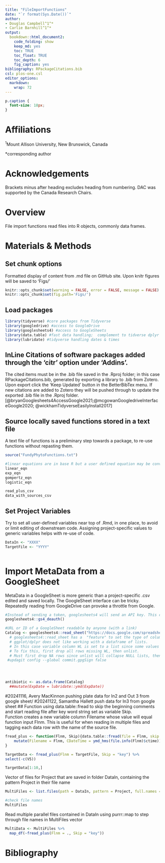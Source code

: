 ```yaml
---
title: "FileImportFunctions"
date: "`r format(Sys.Date())`"
author:
- Douglas Campbell^1^*
- Carlie Barnhill^1^*
output:
  bookdown::html_document2:
    code_folding: show
    keep_md: yes
    toc: TRUE
    toc_float: TRUE
    toc_depth: 6
    fig_caption: yes
bibliography: RPackageCitations.bib
csl: plos-one.csl
editor_options: 
  markdown: 
    wrap: 72
---
```

```css
p.caption {
  font-size: 18px;
}
```


# Affiliations {-}
^1^Mount Allison University, New Brunswick, Canada  

*corresponding author  

# Acknowledgements {-}
Brackets minus after heading excludes heading from numbering.
DAC was supported by the Canada Research Chairs.

# Overview
File import functions read files into R objects, commonly data frames.


# Materials & Methods  
## Set chunk options
Formatted display of content from .md file on GitHub site.
Upon knitr figures will be saved to 'Figs/'
```r
knitr::opts_chunk$set(warning = FALSE, error = FALSE, message = FALSE)
knitr::opts_chunk$set(fig.path='Figs/')
```

## Load packages
```r
library(tidyverse) #core packages from Tidyverse
library(googledrive) #access to GoogleDrive
library(googlesheets4) #access to GoogleSheets
library(data.table) #fast data handling;  complement to tidverse dplyr
library(lubridate) #tidyverse handling dates & times
```

## InLine Citations of software packages added through the 'citr' option under 'Addins'.  
The cited items must be in the .bib file saved in the .Rproj folder; in this case RPackageCitations.bib, generated by exporting a library to .bib from Zotero.  Upon export click the 'Keep Updated' button in the BetterBibTex menu.  If new citations are added to Zotero they will be pushed through to update the exported .bib file in the .Rproj folder.
[@bryanGooglesheets4AccessGoogle2021;@mcgowanGoogledriveInterfaceGoogle2020; @wickhamTidyverseEasilyInstall2017]

## Source locally saved functions stored in a text file
A text file of functions is a preliminary step towards a package, to re-use functions without repasting them.

```r
source("FundyPhytoFunctions.txt")
```
```r
#linear equations are in base R but a user defined equation may be convenient for use in parallel with other user defined equations
linear_eqn
exp_eqn
gompertz_eqn
logistic_eqn

read_plus_csv
data_with_sources_csv

```


## Set Project Variables  
Try to set all user-defined variables near top of .Rmd, in one place, to avoid or limit editing of downstream code.
Assigning project-specific values to generic variables helps with re-use of code.
```r
DataIn <- "XXXX"
TargetFile <- "YYYY"
  
```


# Import MetaData from a GoogleSheet
MetaData in a GoogleSheet is more generic than a project-specific .csv edited and saved locally.
The GoogleSheet interface can be tricky.
Repeatedly reading from GoogleDrive can provoke a throttle from Google.
```r

#Instead of sending a token, googlesheets4 will send an API key. This can be used to access public resources for which no Google sign-in is required. 
googlesheets4::gs4_deauth()

#URL or ID of a GoogleSheet readable by anyone (with a link)
Catalog <- googlesheets4::read_sheet("https://docs.google.com/spreadsheets/d/1J6Ip_VzQCpMvZSZFiQVm0LSXW6wn2uSi7_NohkacjJ0/edit?gid=0#gid=0") 
  # googlesheets4::read_sheet has a  "feature" to set the type of columns it can't parse to a list.
  # ggplot/dplyr does not like working with a dataframe of lists.
  # In this case variable column WL is set to a list since some values are numbers, some are strings, some are blank.
  # To fix this, first drop all rows missing WL, then unlist.
  # Must first drop NA rows since unlist will collapse NULL lists, then the unlisted WL is a shorter length than original WL column, which mutate does not like.
 #updagit config --global commit.gpgSign false




antibiotic <- as.data.frame(Catalog) 
  ##mutate(ExpDate = lubridate::ymd(ExpDate))
```
#20241116, Avery MacKinnon pushing plate data for In2 and Out 3 from google sheet/
#20241122, Samantha Hallett push data for In3 from google sheet
## Function using data.table::fread to skip the beginning comments and start reading file after key word string set as variable Skip.  
Function creates a new variable column Filename whose value will equal function input Flnm.
This is useful for when reading in multiple files and tagging each data row with the name of the source file.
```r
fread_plus <- function(Flnm, Skip){data.table::fread(file = Flnm, skip = Skip) %>%
    mutate(Filename = Flnm, CDateTime = ymd_hms(file.info(Flnm)$ctime))
}
```

```r
TargetData <- fread_plus(Flnm = TargetFile, Skip = "key") %>%
select(-c(V5))

TargetData[1:10,]
```

Vector of files for Project that are saved in folder DataIn, containing the pattern Project in their file name
```r
MultiFiles <- list.files(path = DataIn, pattern = Project, full.names = TRUE)

#check file names
MultiFiles

```

Read multiple parallel files contained in DataIn using purrr::map to step through file names in MultiFiles vector
```r
MultiData <- MultiFiles %>%
  map_df(~fread_plus(Flnm = ., Skip = "key"))
```


\newpage

# Bibliography